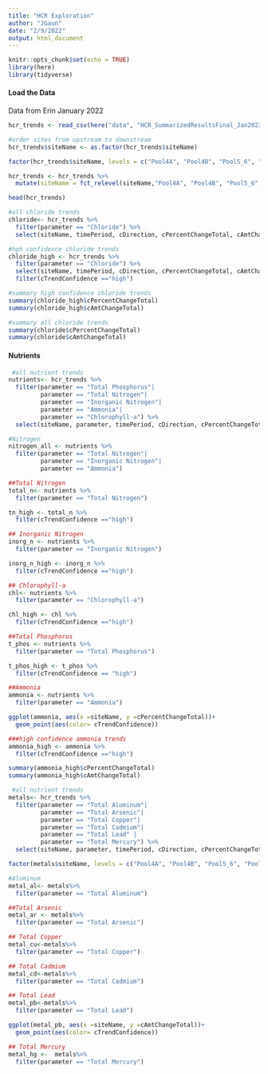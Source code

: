 ```yaml
---
title: "HCR Exploration"
author: "JGaun"
date: "2/9/2022"
output: html_document
---
```


```r
knitr::opts_chunk$set(echo = TRUE)
library(here)
library(tidyverse)
```


#### Load the Data

Data from Erin January 2022

```r
hcr_trends <- read_csv(here("data", "HCR_SummarizedResultsFinal_Jan2022.csv"))

#order sites from upstream to downstream
hcr_trends$siteName <- as.factor(hcr_trends$siteName)

factor(hcr_trends$siteName, levels = c("Pool4A", "Pool4B", "Pool5_6", "Pool8", "LD9", "LD11", "Pool13", "LD15", "LD17", "LD19", "LD21", "LD24", "Pool26", "OpenRiver", "J-36", "I-05", "LaGrange" ))

hcr_trends <- hcr_trends %>% 
  mutate(siteName = fct_relevel(siteName,"Pool4A", "Pool4B", "Pool5_6", "Pool8", "LD9", "LD11", "Pool13", "LD15", "LD17", "LD19", "LD21", "LD24", "Pool26", "OpenRiver", "J-36", "I-05", "LaGrange"))

head(hcr_trends)
```


```r
#all chloride trends
chloride<- hcr_trends %>% 
  filter(parameter == "Chloride") %>%
  select(siteName, timePeriod, cDirection, cPercentChangeTotal, cAmtChangeTotal, cUnits, cTrendConfidence) 

#hgh confidence chloride trends
chloride_high <- hcr_trends %>% 
  filter(parameter == "Chloride") %>%
  select(siteName, timePeriod, cDirection, cPercentChangeTotal, cAmtChangeTotal, cUnits, cTrendConfidence) %>% 
  filter(cTrendConfidence =="high") 

#summary high confidence chloride trends
summary(chloride_high$cPercentChangeTotal)
summary(chloride_high$cAmtChangeTotal)

#summary all chloride trends
summary(chloride$cPercentChangeTotal)
summary(chloride$cAmtChangeTotal)

```

#### Nutrients
```r
 #all nutrient trends
nutrients<- hcr_trends %>% 
  filter(parameter == "Total Phosphorus"|
         parameter == "Total Nitrogen"|
         parameter == "Inorganic Nitrogen"|
         parameter == "Ammonia"|
         parameter == "Chlorophyll-a") %>%
  select(siteName, parameter, timePeriod, cDirection, cPercentChangeTotal, cAmtChangeTotal, cUnits, cTrendConfidence)

#Nitrogen 
nitrogen_all <- nutrients %>% 
  filter(parameter == "Total Nitrogen"|
         parameter == "Inorganic Nitrogen"|
         parameter == "Ammonia")

##Total Nitrogen
total_n<- nutrients %>% 
  filter(parameter == "Total Nitrogen")

tn_high <- total_n %>%
  filter(cTrendConfidence =="high")

## Inorganic Nitrogen 
inorg_n <- nutrients %>% 
  filter(parameter == "Inorganic Nitrogen")

inorg_n_high <- inorg_n %>%
  filter(cTrendConfidence =="high")

## Chlorophyll-a
chl<- nutrients %>% 
  filter(parameter == "Chlorophyll-a")

chl_high <- chl %>%
  filter(cTrendConfidence =="high")

##Total Phosphorus 
t_phos <- nutrients %>% 
  filter(parameter == "Total Phosphorus")

t_phos_high <- t_phos %>% 
  filter(cTrendConfidence == "high")

```

```r
##Ammonia 
ammonia <- nutrients %>% 
  filter(parameter == "Ammonia")

ggplot(ammonia, aes(x =siteName, y =cPercentChangeTotal))+
  geom_point(aes(color= cTrendConfidence))

###high confidence ammonia trends
ammonia_high <- ammonia %>%
  filter(cTrendConfidence =="high")

summary(ammonia_high$cPercentChangeTotal)
summary(ammonia_high$cAmtChangeTotal)
```

```r
 #all nutrient trends
metals<- hcr_trends %>% 
  filter(parameter == "Total Aluminum"|
         parameter == "Total Arsenic"|
         parameter == "Total Copper"|
         parameter == "Total Cadmium"|
         parameter == "Total Lead" |
         parameter == "Total Mercury") %>%
  select(siteName, parameter, timePeriod, cDirection, cPercentChangeTotal, cAmtChangeTotal, cUnits, cTrendConfidence) 

factor(metals$siteName, levels = c("Pool4A", "Pool4B", "Pool5_6", "Pool8", "LD9", "LD11", "Pool13", "LD15", "LD17", "LD19", "LD21", "LD24", "Pool26", "OpenRiver", "J-36", "I-05", "LaGrange" ))

#Aluminum 
metal_al<- metals%>% 
  filter(parameter == "Total Aluminum")

##Total Arsenic
metal_ar <- metals%>% 
  filter(parameter == "Total Arsenic")

## Total Copper
metal_cu<-metals%>% 
  filter(parameter == "Total Copper")

## Total Cadmium
metal_cd<-metals%>% 
  filter(parameter == "Total Cadmium")

## Total Lead
metal_pb<-metals%>% 
  filter(parameter == "Total Lead")

ggplot(metal_pb, aes(x =siteName, y =cAmtChangeTotal))+
  geom_point(aes(color= cTrendConfidence))

## Total Mercury
metal_hg <-  metals%>% 
  filter(parameter == "Total Mercury")

```


```r

```




